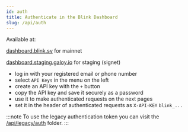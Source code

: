 ```yaml
---
id: auth
title: Authenticate in the Blink Dashboard
slug: /api/auth
---
```


Available at:

[dashboard.blink.sv](https://dashboard.blink.sv/api/auth/signin?callbackUrl=%2F) for mainnet

[dashboard.staging.galoy.io](https://dashboard.staging.galoy.io/api/auth/signin?callbackUrl=%2F) for staging (signet)

* log in with your registered email or phone number
* select `API Keys` in the menu on the left
* create an API key with the `+` button
* copy the API key and save it securely as a password
* use it to make authenticated requests on the next pages
* set it in the header of authenticated requests as `X-API-KEY` `blink_...`

:::note
To use the legacy authentication token you can visit the [/api/legacy/auth](/api/legacy/auth) folder.
:::
